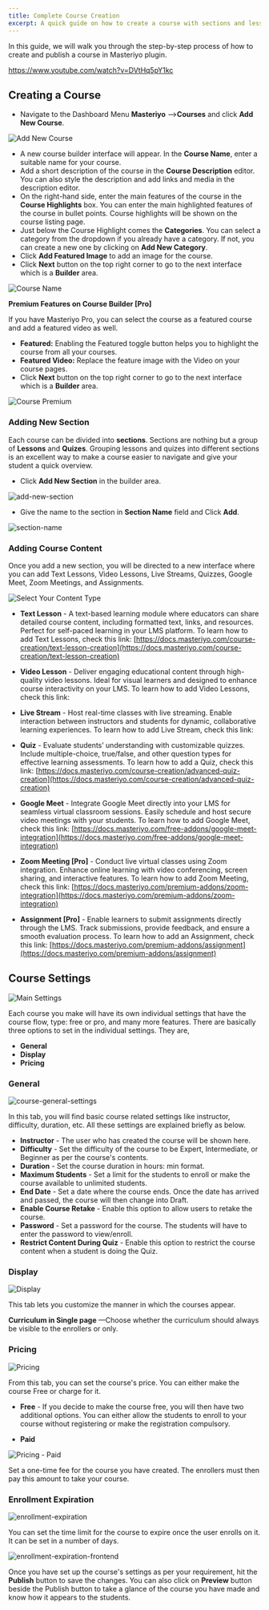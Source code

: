 ```yaml
---
title: Complete Course Creation
excerpt: A quick guide on how to create a course with sections and lessons.
---
```


In this guide, we will walk you through the step-by-step process of how to create and publish a course in Masteriyo plugin.

<Embed>https://www.youtube.com/watch?v=DVtHq5pY1kc</Embed>

## Creating a Course

- Navigate to the Dashboard Menu **Masteriyo** -->**Courses** and click **Add New Course**.

![Add New Course](https://github.com/user-attachments/assets/2a65ba94-01dd-483b-bce8-2ede93f3b896)

- A new course builder interface will appear. In the **Course Name**, enter a suitable name for your course.
- Add a short description of the course in the **Course Description** editor. You can also style the description and add links and media in the description editor.
- On the right-hand side, enter the main features of the course in the **Course Highlights** box. You can enter the main highlighted features of the course in bullet points. Course highlights will be shown on the course listing page.
- Just below the Course Highlight comes the **Categories**. You can select a category from the dropdown if you already have a category. If not, you can create a new one by clicking on **Add New Category**.
- Click **Add Featured Image** to add an image for the course.
- Click **Next** button on the top right corner to go to the next interface which is a **Builder** area.

![Course Name](https://github.com/user-attachments/assets/d6a0fe9c-7d69-4c8b-a329-14fd3fe33443)

**Premium Features on Course Builder [Pro]**

If you have Masteriyo Pro, you can select the course as a featured course and add a featured video as well.

- **Featured:** Enabling the Featured toggle button helps you to highlight the course from all your courses.
- **Featured Video:** Replace the feature image with the Video on your course pages.
- Click **Next** button on the top right corner to go to the next interface which is a **Builder** area.

![Course Premium](https://github.com/user-attachments/assets/67b5630b-6930-4f8c-a3c4-6b109fbf21a1)


### Adding New Section

Each course can be divided into **sections**. Sections are nothing but a group of **Lessons** and **Quizes**. Grouping lessons and quizes into different sections is an excellent way to make a course easier to navigate and give your student a quick overview.

- Click **Add New Section** in the builder area.

![add-new-section](https://user-images.githubusercontent.com/3048991/172194619-41e5c004-16d9-47ed-8f67-ccf8f2f25b27.png)

- Give the name to the section in **Section Name** field and Click **Add**.

![section-name](https://user-images.githubusercontent.com/3048991/172194764-e3fd714f-697c-4eca-bb7f-c676d77bab87.png)

### Adding Course Content

Once you add a new section, you will be directed to a new interface where you can add Text Lessons, Video Lessons, Live Streams, Quizzes, Google Meet, Zoom Meetings, and Assignments.

![Select Your Content Type](https://github.com/user-attachments/assets/c6bf3bf2-b22e-4fac-9a6e-38dfe277020d)

 - **Text Lesson** - A text-based learning module where educators can share detailed course content, including formatted text, links, and resources. Perfect for self-paced learning in your LMS platform. To learn how to add Text Lessons, check this link: [https://docs.masteriyo.com/course-creation/text-lesson-creation](https://docs.masteriyo.com/course-creation/text-lesson-creation)

- **Video Lesson** - Deliver engaging educational content through high-quality video lessons. Ideal for visual learners and designed to enhance course interactivity on your LMS. To learn how to add Video Lessons, check this link: 

- **Live Stream** - Host real-time classes with live streaming. Enable interaction between instructors and students for dynamic, collaborative learning experiences. To learn how to add Live Stream, check this link:

- **Quiz** - Evaluate students’ understanding with customizable quizzes. Include multiple-choice, true/false, and other question types for effective learning assessments. To learn how to add a Quiz, check this link: [https://docs.masteriyo.com/course-creation/advanced-quiz-creation](https://docs.masteriyo.com/course-creation/advanced-quiz-creation)

- **Google Meet** - Integrate Google Meet directly into your LMS for seamless virtual classroom sessions. Easily schedule and host secure video meetings with your students. To learn how to add Google Meet, check this link: [https://docs.masteriyo.com/free-addons/google-meet-integration](https://docs.masteriyo.com/free-addons/google-meet-integration)

-  **Zoom Meeting [Pro]** - Conduct live virtual classes using Zoom integration. Enhance online learning with video conferencing, screen sharing, and interactive features. To learn how to add Zoom Meeting, check this link: [https://docs.masteriyo.com/premium-addons/zoom-integration](https://docs.masteriyo.com/premium-addons/zoom-integration)

-  **Assignment [Pro]** - Enable learners to submit assignments directly through the LMS. Track submissions, provide feedback, and ensure a smooth evaluation process. To learn how to add an Assignment, check this link: [https://docs.masteriyo.com/premium-addons/assignment](https://docs.masteriyo.com/premium-addons/assignment)


## Course Settings

![Main Settings](https://user-images.githubusercontent.com/75772539/222313271-d275b606-0902-49ef-afd1-3d8b975a4c67.png)

Each course you make will have its own individual settings that have the course flow, type: free or pro, and many more features. There are basically three options to set in the individual settings. They are,

- **General**
- **Display**
- **Pricing**

### General

![course-general-settings](https://github.com/Masteriyo/masteriyo-docs/assets/75772539/12a83542-173d-4779-92a5-a843dd27e591)

In this tab, you will find basic course related settings like instructor, difficulty, duration, etc. All these settings are explained briefly as below.

- **Instructor** - The user who has created the course will be shown here.
- **Difficulty** - Set the difficulty of the course to be Expert, Intermediate, or Beginner as per the course's contents.
- **Duration** - Set the course duration in hours: min format.
- **Maximum Students** - Set a limit for the students to enroll or make the course available to unlimited students.
- **End Date** - Set a date where the course ends. Once the date has arrived and passed, the course will then change into Draft.
- **Enable Course Retake** - Enable this option to allow users to retake the course.
- **Password** - Set a password for the course. The students will have to enter the password to view/enroll.
- **Restrict Content During Quiz** - Enable this option to restrict the course content when a student is doing the Quiz.

### Display

![Display](https://user-images.githubusercontent.com/75772539/222313813-14828f04-ff81-4a59-8d98-47a9c12efbf8.png)

This tab lets you customize the manner in which the courses appear.

**Curriculum in Single page**
—Choose whether the curriculum should always be visible to the enrollers or only.

### Pricing

![Pricing](https://user-images.githubusercontent.com/75772539/222313888-4af417ca-a7ab-425b-a72f-cf14f54ed293.png)

From this tab, you can set the course's price. You can either make the course Free or charge for it.

- **Free** - If you decide to make the course free, you will then have two additional options. You can either allow the students to enroll to your course without registering or make the registration compulsory.

- **Paid**

![Pricing - Paid](https://user-images.githubusercontent.com/75772539/222313951-684cfc2a-1a2f-4e6a-aefc-38eb1e0fddcb.png)

Set a one-time fee for the course you have created. The enrollers must then pay this amount to take your course.

### Enrollment Expiration

![enrollment-expiration](https://github.com/Masteriyo/masteriyo-docs/assets/75772539/188d9ac9-a5f9-4b4e-856a-7dc98ef0afe0)

You can set the time limit for the course to expire once the user enrolls on it. It can be set in a number of days.

![enrollment-expiration-frontend](https://github.com/Masteriyo/masteriyo-docs/assets/75772539/6a03f2f1-3548-49ed-b543-4cf00fe891a9)

Once you have set up the course's settings as per your requirement, hit the **Publish** button to save the changes. You can also click on **Preview** button beside the Publish button to take a glance of the course you have made and know how it appears to the students.
